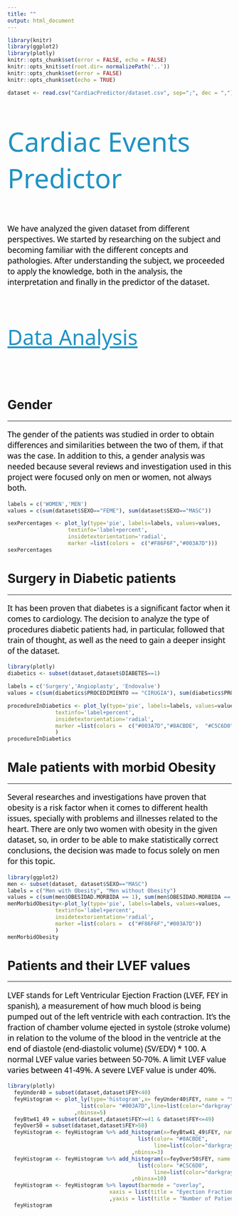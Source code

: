 ```yaml
---
title: ""
output: html_document
---
```

```r
library(knitr)
library(ggplot2)
library(plotly)
knitr::opts_chunk$set(error = FALSE, echo = FALSE)
knitr::opts_knit$set(root.dir= normalizePath('..'))
knitr::opts_chunk$set(error = FALSE)
knitr::opts_chunk$set(echo = TRUE)
```

```r
dataset <- read.csv("CardiacPredictor/dataset.csv", sep=";", dec = ",")
```

<p style="font-family: Noto Sans, sans-serif; font-size:45pt; font-style:normal; color:#2093C3">
    Cardiac Events Predictor
</p>

<p style="font-family: Noto Sans, sans-serif; font-size:13pt; font-style:normal; color:#000000">
We have analyzed the given dataset from different perspectives. We started by researching on the subject and becoming familiar with the different concepts and pathologies. After understanding the subject, we proceeded to apply the knowledge, both in the analysis, the interpretation and finally in the predictor of the dataset.
</p>
<p><br></p>
<p style="font-family: Noto Sans, sans-serif; font-size:35pt; font-style:normal; color:#2093C3">
    <u>
    Data Analysis
    </u>
</p>
<p><br></p>
# Gender
***
<p style="font-family: Noto Sans, sans-serif; font-size:13pt; font-style:normal; color:#000000">
    The gender of the patients was studied in order to obtain differences and similarities between the two of them, if that was the case. In addition to this, a gender analysis was needed because several reviews and investigation used in this project were focused only on men or women, not always both.
</p>

```r

labels = c('WOMEN','MEN')
values = c(sum(dataset$SEXO=="FEME"), sum(dataset$SEXO=="MASC"))

sexPercentages <- plot_ly(type='pie', labels=labels, values=values, 
                   textinfo='label+percent',
                   insidetextorientation='radial',
                   marker =list(colors =  c("#F86F6F","#003A7D")))
sexPercentages
```

# Surgery in Diabetic patients
***
<p style="font-family: Noto Sans, sans-serif; font-size:13pt; font-style:normal; color:#000000">
    It has been proven that diabetes is a significant factor when it comes to cardiology. The decision to analyze the type of procedures diabetic patients had, in particular, followed that train of thought, as well as the need to gain a deeper insight of the dataset. 
</p>
```r
library(plotly)
diabetics <- subset(dataset,dataset$DIABETES==1)

labels = c('Surgery','Angioplasty', 'Endovalve')
values = c(sum(diabetics$PROCEDIMIENTO == "CIRUGIA"), sum(diabetics$PROCEDIMIENTO == "ANGIOPLASTIA"),sum(diabetics$PROCEDIMIENTO == "ENDOVALVULA"))

procedureInDiabetics <- plot_ly(type='pie', labels=labels, values=values, 
               textinfo='label+percent',
               insidetextorientation='radial',
               marker =list(colors =  c("#003A7D","#8ACBDE",  "#C5C6D0"))
               )
procedureInDiabetics
```
# Male patients with morbid Obesity
*** 
<p style="font-family: Noto Sans, sans-serif; font-size:13pt; font-style:normal; color:#000000">
    Several researches and investigations have proven that obesity is a risk factor when it comes to different health issues, specially with problems and illnesses related to the heart. There are only two women with obesity in the given dataset, so, in order to be able to make statistically correct conclusions, the decision was made to focus solely on men for this topic.
</p>
```r
library(ggplot2)
men <- subset(dataset, dataset$SEXO=="MASC")
labels = c("Men with Obesity", "Men without Obesity")
values = c(sum(men$OBESIDAD.MORBIDA == 1), sum(men$OBESIDAD.MORBIDA == 0))
menMorbidObesity<-plot_ly(type='pie', labels=labels, values=values, 
               textinfo='label+percent',
               insidetextorientation='radial',
               marker =list(colors =  c("#F86F6F","#003A7D"))
               )
menMorbidObesity
```
# Patients and their LVEF values
***
<p style="font-family: Noto Sans, sans-serif; font-size:13pt; font-style:normal; color:#000000">
LVEF stands for Left Ventricular Ejection Fraction (LVEF, FEY in spanish), a measurement of how much blood is being pumped out of the left ventricle with each contraction. It's the fraction of chamber volume ejected in systole (stroke volume) in relation to the volume of the blood in the ventricle at the end of diastole (end-diastolic volume) (SV/EDV) * 100.
A normal LVEF value varies between 50-70%.
A limit LVEF value varies between 41-49%.
A severe LVEF value is under 40%.
</p>

```r
library(plotly)
  feyUnder40 = subset(dataset,dataset$FEY<40)
  feyHistogram <- plot_ly(type='histogram',x= feyUnder40$FEY, name = "SEVERE", marker = 
                       list(color= "#003A7D",line=list(color="darkgray",width=0.0))
                     ,nbinsx=5)
  feyBtw41_49 = subset(dataset,dataset$FEY>=41 & dataset$FEY<=49)
  feyOver50 = subset(dataset,dataset$FEY>50)
  feyHistogram <- feyHistogram %>% add_histogram(x=feyBtw41_49$FEY, name = "LIMIT", marker = 
                                         list(color= "#8ACBDE",
                                              line=list(color="darkgray",width=0.0))
                                       ,nbinsx=3)
  feyHistogram <- feyHistogram %>% add_histogram(x=feyOver50$FEY, name = "NORMAL", marker = 
                                         list(color= "#C5C6D0",
                                              line=list(color="darkgray",width=0.0))
                                       ,nbinsx=10)
  feyHistogram <- feyHistogram %>% layout(barmode = "overlay", 
                                xaxis = list(title = "Eyection Fraction (%)")
                                ,yaxis = list(title = "Number of Patients"))
  feyHistogram
```

